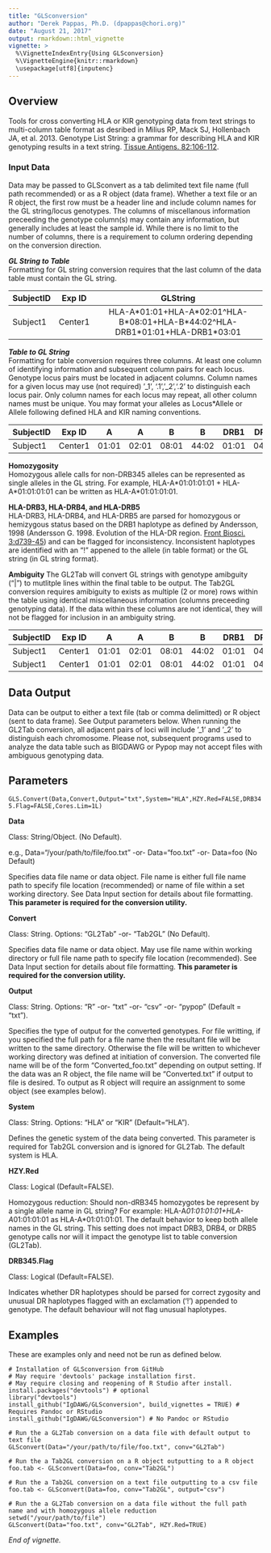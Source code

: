 ```yaml
---
title: "GLSconversion"
author: "Derek Pappas, Ph.D. (dpappas@chori.org)"
date: "August 21, 2017"
output: rmarkdown::html_vignette
vignette: >
  %\VignetteIndexEntry{Using GLSconversion}
  %\VignetteEngine{knitr::rmarkdown}
  \usepackage[utf8]{inputenc}
---
```


## Overview

Tools for cross converting HLA or KIR genotyping data from text strings to multi-column table format as desribed in Milius RP, Mack SJ, Hollenbach JA, et al. 2013. Genotype List String: a grammar for describing HLA and KIR genotyping results in a text string. [Tissue Antigens. 82:106-112](http://www.ncbi.nlm.nih.gov/pubmed/23849068). 

### Input Data

Data may be passed to GLSconvert as a tab delimited text file name (full path recommended) or as a R object (data frame). Whether a text file or an R object, the first row must be a header line and include column names for the GL string/locus genotypes. The columns of miscellanous information preceeding the genotype column(s) may contain any information, but generally includes at least the sample id. While there is no limit to the number of columns, there is a requirement to column ordering depending on the conversion direction.  

_**GL String to Table**_  
Formatting for GL string conversion requires that the last column of the data table must contain the GL string.

|SubjectID |Exp ID  |GLString                                       |
|----------|:------:|:---------------------------------------------:|
|Subject1  |Center1 |HLA-A\*01:01+HLA-A\*02:01\^HLA-B\*08:01+HLA-B\*44:02\^HLA-DRB1\*01:01+HLA-DRB1\*03:01 |


_**Table to GL String**_  
Formatting for table conversion requires three columns. At least one column of identifying information and subsequent column pairs for each locus. Genotype locus pairs must be located in adjacent columns. Column names for a given locus may use (not required) '_1', '.1','_2','.2' to distinguish each locus pair. Only column names for each locus may repeat, all other column names must be unique. You may format your alleles as Locus*Allele or Allele following defined HLA and KIR naming conventions. 

|SubjectID |Exp ID  |   A   |   A   |   B   |   B   | DRB1  | DRB1  | DRB3  | DRB3  |
|----------|:------:|:-----:|:-----:|:-----:|:-----:|:-----:|:-----:|:-----:|:-----:|
|Subject1  |Center1 |01:01  |02:01  |08:01  |44:02  |01:01  |04:01  |       |       |


**Homozygosity**  
Homozygous allele calls for non-DRB345 alleles can be represented as single alleles in the GL string. For example, HLA-A\*01:01:01:01 + HLA-A\*01:01:01:01 can be written as HLA-A*01:01:01:01.  

**HLA-DRB3, HLA-DRB4, and HLA-DRB5**  
HLA-DRB3, HLA-DRB4, and HLA-DRB5 are parsed for homozygous or hemizygous status based on the DRB1 haplotype as defined by Andersson, 1998 (Andersson G. 1998. Evolution of the HLA-DR region. [Front Biosci. 3:d739-45](http://www.ncbi.nlm.nih.gov/pubmed/9675159)) and can be flagged for inconsistency. Inconsistent haplotypes are identified with an "!" appened to the allele (in table format) or the GL string (in GL string format).

**Ambiguity**
The GL2Tab will convert GL strings with genotype amibguity ("|") to mutlitple lines within the final table to be output. The Tab2GL conversion requires amibiguity to exists as multiple (2 or more) rows within the table using identical miscellaneous information (columns preceeding genotyping data). If the data within these columns are not identical, they will not be flagged for inclusion in an ambiguity string.

|SubjectID |Exp ID  |   A   |   A   |   B   |   B   | DRB1  | DRB1  | DPB1  | DPB1  |
|----------|:------:|:-----:|:-----:|:-----:|:-----:|:-----:|:-----:|:-----:|:-----:|
|Subject1  |Center1 |01:01  |02:01  |08:01  |44:02  |01:01  |04:01  |04:02:01:01|02:01:02|
|Subject1  |Center1 |01:01  |02:01  |08:01  |44:02  |01:01  |04:01  |105:01|416:01|


## Data Output

Data can be output to either a text file (tab or comma delimitted) or R object (sent to data frame). See Output parameters below. When running the GL2Tab conversion, all adjacent pairs of loci will include '_1' and '_2' to distinguish each chromosome. Please not, subsequent programs used to analyze the data table such as BIGDAWG or Pypop may not accept files with ambiguous genotyping data.


## Parameters

`GLS.Convert(Data,Convert,Output="txt",System="HLA",HZY.Red=FALSE,DRB345.Flag=FALSE,Cores.Lim=1L)`

**Data**

Class: String/Object. (No Default).

e.g., Data="/your/path/to/file/foo.txt" -or- Data="foo.txt" -or- Data=foo (No Default)

Specifies data file name or data object. File name is either full file name path to specify file location (recommended) or name of file within a set working directory. See Data Input section for details about file formatting. **This parameter is required for the conversion utility.**  

**Convert**

Class: String. Options: "GL2Tab" -or- "Tab2GL" (No Default).

Specifies data file name or data object. May use file name within working directory or full file name path to specify file location (recommended). See Data Input section for details about file formatting. **This parameter is required for the conversion utility.**  

**Output**

Class: String. Options: "R" -or- "txt" -or- "csv" -or- "pypop" (Default = "txt").

Specifies the type of output for the converted genotypes. For file writting, if you specified the full path for a file name then the resultant file will be written to the same directory. Otherwise the file will be written to whichever working directory was defined at initiation of conversion. The converted file name will be of the form "Converted_foo.txt" depending on output setting. If the data was an R object, the file name will be "Converted.txt" if output to file is desired. To output as R object will require an assignment to some object (see examples below).

**System**

Class: String. Options: "HLA" or "KIR" (Default="HLA").

Defines the genetic system of the data being converted. This parameter is required for Tab2GL conversion and is ignored for GL2Tab. The default system is HLA.

**HZY.Red**

Class: Logical (Default=FALSE).

Homozygous reduction: Should non-dRB345 homozygotes be represent by a single allele name in GL string? For example: HLA-A*01:01:01:01+HLA-A*01:01:01:01 as HLA-A*01:01:01:01. The default behavior to keep both allele names in the GL string. This setting does not impact DRB3, DRB4, or DRB5 genotype calls nor will it impact the genotype list to table conversion (GL2Tab).  

**DRB345.Flag**

Class: Logical (Default=FALSE).

Indicates whether DR haplotypes should be parsed for correct zygosity and unusual DR haplotypes flagged with an exclamation ('!') appended to genotype. The default behaviour will not flag unusual haplotypes.

## Examples

These are examples only and need not be run as defined below.

```
# Installation of GLSconversion from GitHub
# May require 'devtools' package installation first.
# May require closing and reopening of R Studio after install.
install.packages("devtools") # optional
library("devtools")
install_github("IgDAWG/GLSconversion", build_vignettes = TRUE) # Requires Pandoc or RStudio
install_github("IgDAWG/GLSconversion") # No Pandoc or RStudio

# Run the a GL2Tab conversion on a data file with default output to text file
GLSconvert(Data="/your/path/to/file/foo.txt", conv="GL2Tab")

# Run the a Tab2GL conversion on a R object outputting to a R object
foo.tab <- GLSconvert(Data=foo, conv="Tab2GL")

# Run the a Tab2GL conversion on a text file outputting to a csv file
foo.tab <- GLSconvert(Data=foo, conv="Tab2GL", output="csv")

# Run the a GL2Tab conversion on a data file without the full path name and with homozygous allele reduction
setwd("/your/path/to/file")
GLSconvert(Data="foo.txt", conv="GL2Tab", HZY.Red=TRUE)

```

*End of vignette.*

